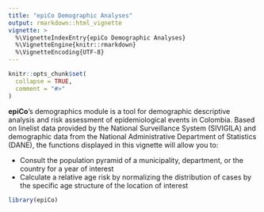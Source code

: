 ```yaml
---
title: "epiCo Demographic Analyses"
output: rmarkdown::html_vignette
vignette: >
  %\VignetteIndexEntry{epiCo Demographic Analyses}
  %\VignetteEngine{knitr::rmarkdown}
  %\VignetteEncoding{UTF-8}
---
```


```r
knitr::opts_chunk$set(
  collapse = TRUE,
  comment = "#>"
)
```

**epiCo**'s demographics module is a tool for demographic descriptive analysis and
risk assessment of epidemiological events in Colombia. Based on linelist data 
provided by the National Surveillance System (SIVIGILA) and demographic data
from the National Administrative Department of Statistics (DANE), the functions
displayed in this vignette will allow you to:

- Consult the population pyramid of a municipality, department, or the country
for a year of interest
- Calculate a relative age risk by normalizing the distribution of cases
by the specific age structure of the location of interest

```r
library(epiCo)
```
